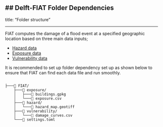 ## Delft-FIAT Folder Dependencies
---
title: "Folder structure"

---

FIAT computes the damage of a flood event at a specified geographic location based on three main data inputs;

  - [Hazard data](hazard.qmd)
  - [Exposure data](exposure.qmd)
  - [Vulnerability data](vulnerability.qmd)

It is recommended to set up folder dependency set up as shown below to ensure that FIAT can find each data file and run smoothly.

```

├───📁 FIAT/
    ├───📁 exposure/
    │   ├───📄 buildings.gpkg
    │   └───📄 exposure.csv
    ├───📁 hazard/
    │   └───📄 hazard_map.geotiff
    ├───📁 vulnerability/
    │   └───📄 damage_curves.csv
    └───📄 settings.toml

```
